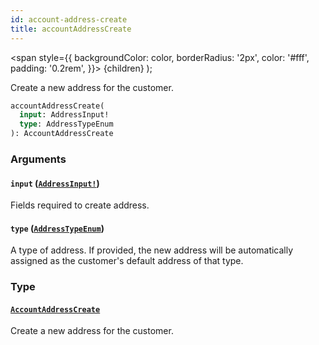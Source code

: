 ```yaml
---
id: account-address-create
title: accountAddressCreate
---
```


<span
style={{
      backgroundColor: color,
      borderRadius: '2px',
      color: '#fff',
      padding: '0.2rem',
    }}>
{children}
</span>
);

Create a new address for the customer.

```graphql
accountAddressCreate(
  input: AddressInput!
  type: AddressTypeEnum
): AccountAddressCreate

```

### Arguments

#### `input` ([`AddressInput!`](/api-reference/inputs/address-input.mdx))

Fields required to create address.

#### `type` ([`AddressTypeEnum`](/api-reference/enums/address-type-enum.mdx))

A type of address. If provided, the new address will be automatically assigned as the customer's default address of that type.

### Type

#### [`AccountAddressCreate`](/api-reference/objects/account-address-create.mdx)

Create a new address for the customer.
